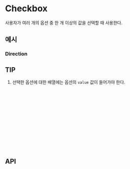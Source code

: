
<Meta of={CheckboxGroupStories} component={CheckboxGroup} />

# Checkbox

사용자가 여러 개의 옵션 중 한 개 이상의 값을 선택할 때 사용한다.

## 예시

### Direction

<Canvas of={CheckboxGroupStories.GroupOfCheckbox} />

## TIP

1. 선택한 옵션에 대한 배열에는 옵션의 `value` 값이 들어가야 한다.

```jsx
const [checkedOptions, setCheckedOptions] = useState(['value-1'])
const options = [
  {
    id: 'option-1',
    value: 'value-1',
    label: 'label-1',
  },
  {
    id: 'option-2',
    value: 'value-2',
    label: 'label-2',
  },
]
```

## API

<ArgTypes of={CheckboxGroupStories} />
